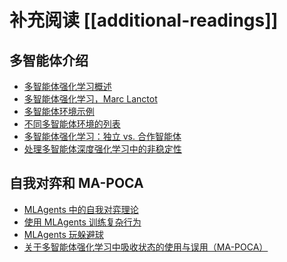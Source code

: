 # 补充阅读 [[additional-readings]]

## 多智能体介绍

- [多智能体强化学习概述](https://www.dcsc.tudelft.nl/~bdeschutter/pub/rep/10_003.pdf)
- [多智能体强化学习，Marc Lanctot](https://rlss.inria.fr/files/2019/07/RLSS_Multiagent.pdf)
- [多智能体环境示例](https://www.mathworks.com/help/reinforcement-learning/ug/train-3-agents-for-area-coverage.html?s_eid=PSM_15028)
- [不同多智能体环境的列表](https://agents.inf.ed.ac.uk/blog/multiagent-learning-environments/)
- [多智能体强化学习：独立 vs. 合作智能体](https://bit.ly/3nVK7My)
- [处理多智能体深度强化学习中的非稳定性](https://bit.ly/3v7LxaT)

## 自我对弈和 MA-POCA

- [MLAgents 中的自我对弈理论](https://blog.unity.com/technology/training-intelligent-adversaries-using-self-play-with-ml-agents)
- [使用 MLAgents 训练复杂行为](https://blog.unity.com/technology/ml-agents-v20-release-now-supports-training-complex-cooperative-behaviors)
- [MLAgents 玩躲避球](https://blog.unity.com/technology/ml-agents-plays-dodgeball)
- [关于多智能体强化学习中吸收状态的使用与误用（MA-POCA）](https://arxiv.org/pdf/2111.05992.pdf)
